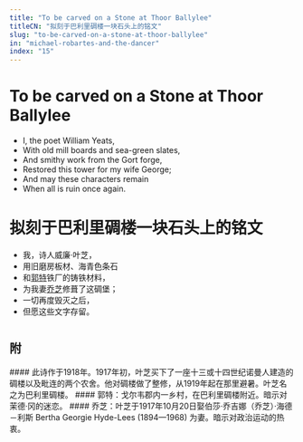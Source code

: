 ```yaml
---
title: "To be carved on a Stone at Thoor Ballylee"
titleCN: "拟刻于巴利里碉楼一块石头上的铭文"
slug: "to-be-carved-on-a-stone-at-thoor-ballylee"
in: "michael-robartes-and-the-dancer"
index: "15"
---
```


<PoemContent>

<PoemSection>
<h1 style={{fontSize: "1.25em"}}> To be carved on a Stone at Thoor Ballylee</h1>

- I, the poet William Yeats,
- With old mill boards and sea-green slates,
- And smithy work from the Gort forge,
- Restored this tower for my wife George;
- And may these characters remain
- When all is ruin once again.

</PoemSection>

<PoemSection>
<h1 style={{fontSize: "1.25em"}}> 拟刻于巴利里碉楼一块石头上的铭文</h1>

- 我，诗人威廉·叶芝，
- 用旧磨房板材、海青色条石
- 和[郭特]()铁厂的铸铁材料，
- 为我妻[乔芝]()修葺了这碉堡；
- 一切再度毁灭之后，
- 但愿这些文字存留。

</PoemSection>

</PoemContent>

#
## 附

<PoemAppendix source="叶芝诗集（增订本） 2018 ——">
#### 此诗作于1918年。1917年初，叶芝买下了一座十三或十四世纪诺曼人建造的碉楼以及毗连的两个农舍。他对碉楼做了整修，从1919年起在那里避暑。叶芝名之为巴利里碉楼。
#### 郭特：戈尔韦郡内一乡村，在巴利里碉楼附近。暗示对茉德·冈的迷恋。
#### 乔芝：叶芝于1917年10月20日娶伯莎·乔吉娜（乔芝）·海德－利斯 Bertha Georgie Hyde-Lees (1894—1968) 为妻。暗示对政治运动的热衷。
</PoemAppendix>

<PoemTranslator translator="傅浩"/>
